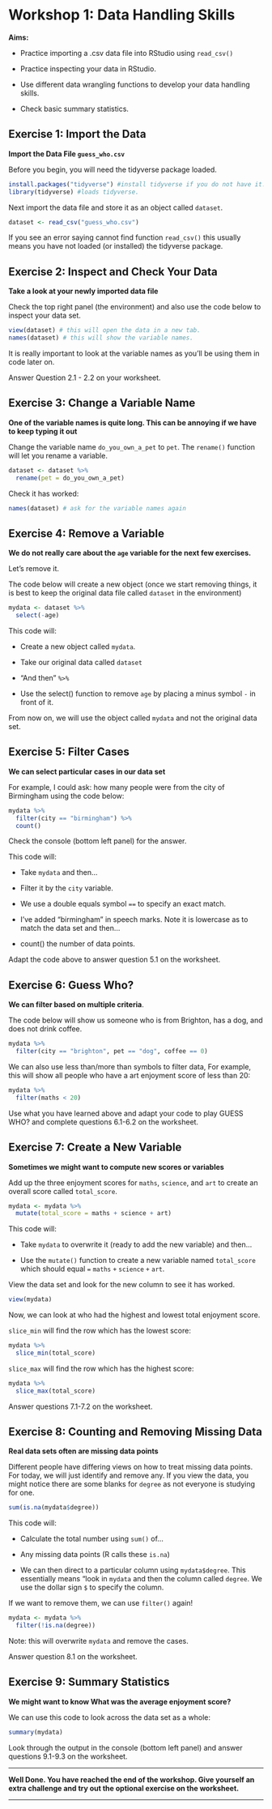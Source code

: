 # Workshop 1: Data Handling Skills

**Aims:**

-   Practice importing a .csv data file into RStudio using `read_csv()`

-   Practice inspecting your data in RStudio.

-   Use different data wrangling functions to develop your data handling skills.

-   Check basic summary statistics.

## Exercise 1: Import the Data

**Import the Data File `guess_who.csv`**

Before you begin, you will need the tidyverse package loaded.

``` r
install.packages("tidyverse") #install tidyverse if you do not have it.
library(tidyverse) #loads tidyverse.
```

Next import the data file and store it as an object called `dataset`.

``` r
dataset <- read_csv("guess_who.csv")
```

If you see an error saying cannot find function `read_csv()` this usually means you have not loaded (or installed) the tidyverse package.

## Exercise 2: Inspect and Check Your Data

**Take a look at your newly imported data file**

Check the top right panel (the environment) and also use the code below to inspect your data set.

``` r
view(dataset) # this will open the data in a new tab.
names(dataset) # this will show the variable names.
```

It is really important to look at the variable names as you'll be using them in code later on.

Answer Question 2.1 - 2.2 on your worksheet.

## Exercise 3: Change a Variable Name

**One of the variable names is quite long. This can be annoying if we have to keep typing it out**

Change the variable name `do_you_own_a_pet` to `pet`. The `rename()` function will let you rename a variable.

``` r
dataset <- dataset %>%
  rename(pet = do_you_own_a_pet)
```

Check it has worked:

``` r
names(dataset) # ask for the variable names again
```

## Exercise 4: Remove a Variable

**We do not really care about the `age` variable for the next few exercises.**

Let's remove it.

The code below will create a new object (once we start removing things, it is best to keep the original data file called `dataset` in the environment)

``` r
mydata <- dataset %>%
  select(-age)
```

This code will:

-   Create a new object called `mydata`.

-   Take our original data called `dataset`

-   "And then" `%>%`

-   Use the select() function to remove `age` by placing a minus symbol `-` in front of it.

From now on, we will use the object called `mydata` and not the original data set.

## Exercise 5: Filter Cases

**We can select particular cases in our data set**

For example, I could ask: how many people were from the city of Birmingham using the code below:

``` r
mydata %>%
  filter(city == "birmingham") %>%
  count()
```

Check the console (bottom left panel) for the answer.

This code will:

-   Take `mydata` and then...

-   Filter it by the `city` variable.

-   We use a double equals symbol `==` to specify an exact match.

-   I've added "birmingham" in speech marks. Note it is lowercase as to match the data set and then...

-   count() the number of data points.

Adapt the code above to answer question 5.1 on the worksheet.

## Exercise 6: Guess Who?

**We can filter based on multiple criteria**.

The code below will show us someone who is from Brighton, has a dog, and does not drink coffee.

``` r
mydata %>%
  filter(city == "brighton", pet == "dog", coffee == 0)
```

We can also use less than/more than symbols to filter data, For example, this will show all people who have a art enjoyment score of less than 20:

``` r
mydata %>%
  filter(maths < 20)
```

Use what you have learned above and adapt your code to play GUESS WHO? and complete questions 6.1-6.2 on the worksheet.

## Exercise 7: Create a New Variable

**Sometimes we might want to compute new scores or variables**

Add up the three enjoyment scores for `maths`, `science`, and `art` to create an overall score called `total_score`.

``` r
mydata <- mydata %>%
  mutate(total_score = maths + science + art)
```

This code will:

-   Take `mydata` to overwrite it (ready to add the new variable) and then...

-   Use the `mutate()` function to create a new variable named `total_score` which should equal `=` `maths` `+` `science` `+` `art`.

View the data set and look for the new column to see it has worked.

``` r
view(mydata)
```

Now, we can look at who had the highest and lowest total enjoyment score.

`slice_min` will find the row which has the lowest score:

``` r
mydata %>%
  slice_min(total_score)
```

`slice_max` will find the row which has the highest score:

``` r
mydata %>%
  slice_max(total_score)
```

Answer questions 7.1-7.2 on the worksheet.

## Exercise 8: Counting and Removing Missing Data

**Real data sets often are missing data points**

Different people have differing views on how to treat missing data points. For today, we will just identify and remove any. If you view the data, you might notice there are some blanks for `degree` as not everyone is studying for one.

``` r
sum(is.na(mydata$degree))
```

This code will:

-   Calculate the total number using `sum()` of...

-   Any missing data points (R calls these `is.na`)

-   We can then direct to a particular column using `mydata$degree`. This essentially means "look in `mydata` and then the column called `degree`. We use the dollar sign `$` to specify the column.

If we want to remove them, we can use `filter()` again!

``` r
mydata <- mydata %>% 
  filter(!is.na(degree))
```

Note: this will overwrite `mydata` and remove the cases.

Answer question 8.1 on the worksheet.

## Exercise 9: Summary Statistics

**We might want to know What was the average enjoyment score?**

We can use this code to look across the data set as a whole:

``` r
summary(mydata)
```

Look through the output in the console (bottom left panel) and answer questions 9.1-9.3 on the worksheet.

------------------------------------------------------------------------

**Well Done. You have reached the end of the workshop. Give yourself an extra challenge and try out the optional exercise on the worksheet.**

------------------------------------------------------------------------

